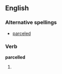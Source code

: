 ==English==

===Alternative spellings===
*[[parceled]]

===Verb===
'''parcelled'''

# {{UK}} {{past of|[[parcel]]}}